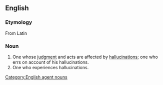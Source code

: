{{rfe}}
==English==
===Etymology===
From Latin
===Noun===
{{en-noun}}

#One whose [[judgment]] and acts are affected by [[hallucination]]s; one who errs on account of his hallucinations.
#One who experiences hallucinations.

[[Category:English agent nouns]]